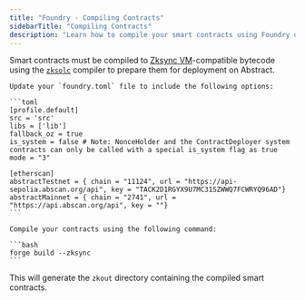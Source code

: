 ```yaml
---
title: "Foundry - Compiling Contracts"
sidebarTitle: "Compiling Contracts"
description: "Learn how to compile your smart contracts using Foundry on Abstract."
---
```


Smart contracts must be compiled to [Zksync VM](https://docs.zksync.io/zksync-protocol/vm)-compatible bytecode using the [`zksolc`](https://matter-labs.github.io/era-compiler-solidity/latest/) compiler to prepare them for deployment on Abstract.

<Steps>

  <Step title="Configure foundry.toml">

    Update your `foundry.toml` file to include the following options:

    ```toml
    [profile.default]
    src = 'src'
    libs = ['lib']
    fallback_oz = true
    is_system = false # Note: NonceHolder and the ContractDeployer system contracts can only be called with a special is_system flag as true
    mode = "3"

    [etherscan]
    abstractTestnet = { chain = "11124", url = "https://api-sepolia.abscan.org/api", key = "TACK2D1RGYX9U7MC31SZWWQ7FCWRYQ96AD"}
    abstractMainnet = { chain = "2741", url = "https://api.abscan.org/api", key = ""}
    ```

  </Step>

  <Step title="Compile contracts">

    Compile your contracts using the following command:

    ```bash
    forge build --zksync
    ```

This will generate the `zkout` directory containing the compiled smart contracts.

  </Step>

</Steps>
